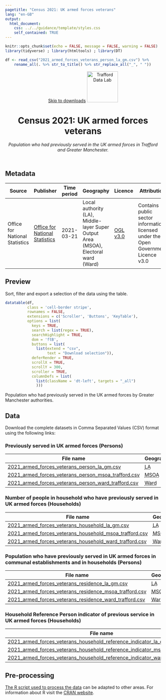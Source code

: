 ```yaml
---
pagetitle: "Census 2021: UK armed forces veterans"
lang: "en-GB"
output:
  html_document:
    css: ../../guidance/template/styles.css
    self_contained: TRUE
---
```


```r
knitr::opts_chunk$set(echo = FALSE, message = FALSE, warning = FALSE)
library(tidyverse) ; library(htmltools) ; library(DT) 

df <- read_csv("2021_armed_forces_veterans_person_la_gm.csv") %>%
    rename_all(. %>% str_to_title() %>% str_replace_all("_", " "))
```
<header>
<span id="a11yNav"><a href="#downloads" class="themeBlockDark">Skip to downloads</a></span>
<a href="https://www.trafforddatalab.io/data.html"><img src="https://www.trafforddatalab.io/assets/logo/trafforddatalab_logo.svg" alt="Trafford Data Lab" aria-label="Return to Trafford Data Lab data page" width="100" class="traffordDataLabLogo"/></a>

<h1>Census 2021: UK armed forces veterans</h1>
*Population who had previously served in the UK armed forces in Trafford and Greater Manchester.*

</header>

<main>
<h2>Metadata</h2>

<table id="metadata" class="table table-condensed">
  <thead>
    <tr class="header">
      <th>Source</th>
      <th>Publisher</th>
      <th>Time period</th>
      <th>Geography</th>
      <th>Licence</th>
      <th>Attribution</th>
      <th>Last updated</th>
    </tr>
  </thead>
  <tr>
    <td>Office for National Statistics</td>
    <td><a href="https://www.ons.gov.uk/census" target="_blank">Office for National Statistics</a></td>
    <td><time datetime="2021-03-21">2021-03-21</time></td>
    <td>Local authority (<abbr>LA<abbr>), Middle-layer Super Output Area (<abbr>MSOA</abbr>), Electoral ward (<abbr>Ward</abbr>)</td>
    <td><a href="http://www.nationalarchives.gov.uk/doc/open-government-licence/version/3/" target="_blank">OGL v3.0</a></td>
    <td>Contains public sector information licensed under the Open Government Licence v3.0</td>
    <td><time datetime="2023-02-01">2023-02-01</time></td>
  </tr>
</table>

<h2>Preview</h2>
Sort, filter and export a selection of the data using the table.

```r
datatable(df, 
          class = 'cell-border stripe',
          rownames = FALSE, 
          extensions = c('Scroller', 'Buttons', 'KeyTable'),
          options = list(
            keys = TRUE,
            search = list(regex = TRUE),
            searchHighlight = TRUE,
            dom = 'ftB',
            buttons = list(
              list(extend = "csv", 
                   text = "Download selection")),
            deferRender = TRUE,
            scrollX = TRUE,
            scrollY = 300,
            scroller = TRUE,
            columnDefs = list(
              list(className = 'dt-left', targets = "_all")
              )))
```
<div id="tableFooterTitle">Population who had previously served in the UK armed forces by Greater Manchester authorities.</div>

<h2>Data</h2>
<span id ="downloads">Download the complete datasets in Comma Separated Values (<abbr>CSV</abbr>) format using the following links:</span>

<h3>Previously served in UK armed forces (Persons)</h3>
|File name |Geography |
|---|---|
|[2021_armed_forces_veterans_person_la_gm.csv](2021_armed_forces_veterans_person_la_gm.csv) |<abbr title="Local Authority">LA</abbr> |
|[2021_armed_forces_veterans_person_msoa_trafford.csv](2021_armed_forces_veterans_person_msoa_trafford.csv) |<abbr title="Middle-layer Super Output Area">MSOA</abbr> |
|[2021_armed_forces_veterans_person_ward_trafford.csv](2021_armed_forces_veterans_person_ward_trafford.csv) |<abbr title="Electoral ward">Ward</abbr> |

<h3>Number of people in household who have previously served in UK armed forces (Households)</h3>
|File name |Geography |
|---|---|
|[2021_armed_forces_veterans_household_la_gm.csv](2021_armed_forces_veterans_household_la_gm.csv) |<abbr title="Local Authority">LA</abbr> |
|[2021_armed_forces_veterans_household_msoa_trafford.csv](2021_armed_forces_veterans_household_msoa_trafford.csv) |<abbr title="Middle-layer Super Output Area">MSOA</abbr> |
|[2021_armed_forces_veterans_household_ward_trafford.csv](2021_armed_forces_veterans_household_ward_trafford.csv) |<abbr title="Electoral ward">Ward</abbr> |

<h3>Population who have previously served in UK armed forces in communal establishments and in households (Persons)</h3>
|File name |Geography |
|---|---|
|[2021_armed_forces_veterans_residence_la_gm.csv](2021_armed_forces_veterans_residence_la_gm.csv) |<abbr title="Local Authority">LA</abbr> |
|[2021_armed_forces_veterans_residence_msoa_trafford.csv](2021_armed_forces_veterans_residence_msoa_trafford.csv) |<abbr title="Middle-layer Super Output Area">MSOA</abbr> |
|[2021_armed_forces_veterans_residence_ward_trafford.csv](2021_armed_forces_veterans_residence_ward_trafford.csv) |<abbr title="Electoral ward">Ward</abbr> |

<h3>Household Reference Person indicator of previous service in UK armed forces (Households)</h3>
|File name |Geography |
|---|---|
|[2021_armed_forces_veterans_household_reference_indicator_la_gm.csv](2021_armed_forces_veterans_household_reference_indicator_la_gm.csv) |<abbr title="Local Authority">LA</abbr> |
|[2021_armed_forces_veterans_household_reference_indicator_msoa_trafford.csv](2021_armed_forces_veterans_household_reference_indicator_msoa_trafford.csv) |<abbr title="Middle-layer Super Output Area">MSOA</abbr> |
|[2021_armed_forces_veterans_household_reference_indicator_ward_trafford.csv](2021_armed_forces_veterans_household_reference_indicator_ward_trafford.csv) |<abbr title="Electoral ward">Ward</abbr> |

<h2>Pre-processing</h2>
[The R script used to process the data](pre-processing.R) can be adapted to other areas. For information about R visit the <a href="https://cran.r-project.org" target="_blank">CRAN website</a>.

</main>

<script>
  // Fixes to dynamic elements created by DataTables to improve accessibility
  var removeElFn = setInterval(removeElement, 1000);
  
  function removeElement() {
    try {
      var el = document.getElementsByClassName("dataTables_scrollBody")[0].childNodes[0];
      el.removeChild(el.childNodes[0]); // Remove unwanted hidden text element from table - causing accessibility alert as it has no label
      
      el.parentNode.setAttribute('tabindex', '0');  // add attribute allowing keyboard users to access scrollable area
      
      clearInterval(removeElFn);  // cancel any further calls to this function as we have completed all actions
    }
    catch(e) {
      // form element 'el' doesn't exist yet so setInterval will call the function again until it does
    }
  }
</script>